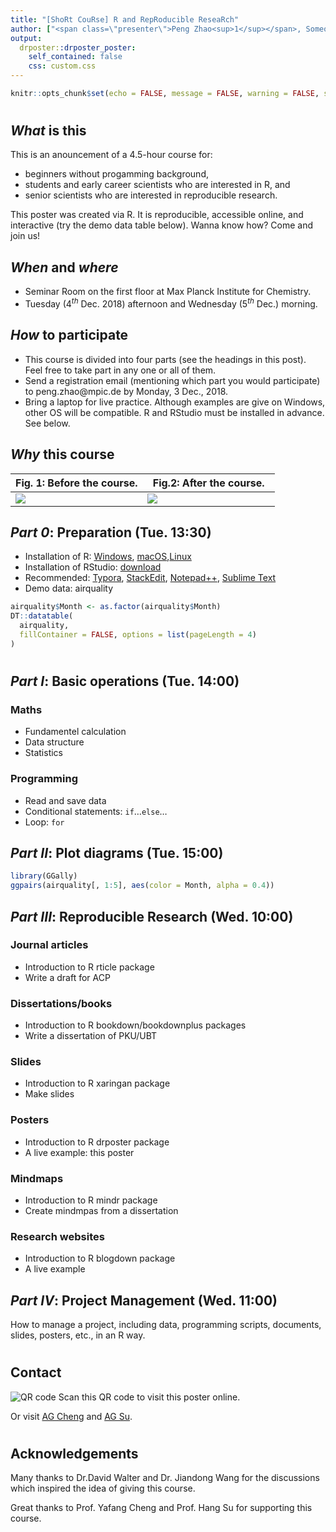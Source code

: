```yaml
---
title: "[ShoRt CouRse] R and RepRoducible ReseaRch"
author: ["<span class=\"presenter\">Peng Zhao<sup>1</sup></span>, Someone Else<sup>1, 2</sup><ol class=\"affiliations\"><li>Max Planck Institute for Chemistry, Mainz, Germany peng.zhao@mpic.de</li><li>Far Far Away</li></ol>"]
output:
  drposter::drposter_poster:
    self_contained: false
    css: custom.css
---
```


```r
knitr::opts_chunk$set(echo = FALSE, message = FALSE, warning = FALSE, signif = 3)
```


# {.col-2}

## *What* is this

This is an anouncement of a 4.5-hour course for:

  - beginners without progamming background,
  - students and early career scientists who are interested in R, and 
  - senior scientists who are interested in reproducible research.

This poster was created via R. It is reproducible, accessible online, and interactive (try the demo data table below). Wanna know how? Come and join us!

## *When* and *where*

- Seminar Room on the first floor at Max Planck Institute for Chemistry.
- Tuesday (4^*th*^ Dec. 2018) afternoon and Wednesday (5^*th*^ Dec.) morning.


## *How* to participate

- This course is divided into four parts (see the headings in this post). Feel free to take part in any one or all of them. 
- Send a registration email (mentioning which part you would participate) to peng.zhao@mpic.de by Monday, 3 Dec., 2018.
- Bring a laptop for live practice. Although examples are give on Windows, other OS will be compatible. R and RStudio must be installed in advance. See below.

## *Why* this course

| Fig. 1: Before the course.  | Fig.2: After the course. |
| --- | --- |
| ![](https://slides.yihui.name/gif/latex-tweak.gif) | ![](https://slides.yihui.name/gif/git-push-force.gif) |

## *Part 0*: Preparation (Tue. 13:30)

- Installation of R: [Windows](https://cran.r-project.org/bin/windows/base/R-3.5.1-win.exe), [macOS](https://cran.r-project.org/bin/macosx/R-3.5.1.pkg),[Linux](https://cran.r-project.org/bin/linux/)
- Installation of RStudio: [download](https://www.rstudio.com/products/rstudio/download/#download)
- Recommended: [Typora](https://typora.io/), [StackEdit](https://stackedit.io/), [Notepad++](https://notepad-plus-plus.org/download), [Sublime Text](https://www.sublimetext.com/)
- Demo data: airquality 

```r
airquality$Month <- as.factor(airquality$Month)
DT::datatable(
  airquality, 
  fillContainer = FALSE, options = list(pageLength = 4)
)

```


# {.col-2}

## *Part I*: Basic operations (Tue. 14:00)

### Maths

- Fundamentel calculation
- Data structure
- Statistics

### Programming

- Read and save data
- Conditional statements: `if`...`else`...
- Loop: `for`

## *Part II*: Plot diagrams (Tue. 15:00)


```r
library(GGally)
ggpairs(airquality[, 1:5], aes(color = Month, alpha = 0.4))
```

## *Part III*: Reproducible Research (Wed. 10:00)

### Journal articles

- Introduction to R rticle package
- Write a draft for ACP

### Dissertations/books
- Introduction to R bookdown/bookdownplus packages
- Write a dissertation of PKU/UBT

### Slides
- Introduction to R xaringan package
- Make slides

### Posters
- Introduction to R drposter package
- A live example: this poster

### Mindmaps
- Introduction to R mindr package
- Create mindmpas from a dissertation

### Research websites
- Introduction to R blogdown package
- A live example

## *Part IV*: Project Management (Wed. 11:00)

How to manage a project, including data, programming scripts, documents, slides, posters, etc., in an R way.

# {.col-2}

## Contact {style="--header-color:darkred; --other-color-for-h2-gradient:red;"}

<p class="qr">
![QR code](img/qr-code.png)
Scan this QR code to visit this poster online.
</p>

Or visit [AG Cheng](https://www.mpic.de/en/research/further-groups/cheng-group.html) and [AG Su](https://www.mpic.de/en/research/multiphase-chemistry/su-group.html).


# {.col-2}

## Acknowledgements

Many thanks to Dr.David Walter and Dr. Jiandong Wang for the discussions which inspired the idea of giving this course.

Great thanks to Prof. Yafang Cheng and Prof. Hang Su for supporting this course.
